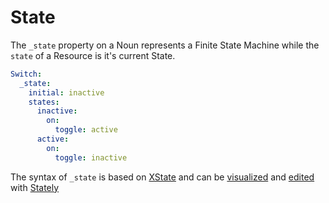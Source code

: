 # State

The `_state` property on a Noun represents a Finite State Machine while the `state` of a Resource is it's current State.

```yaml
Switch:
  _state:
    initial: inactive
    states:
      inactive:
        on:
          toggle: active
      active:
        on:
          toggle: inactive
```

The syntax of `_state` is based on [XState](https://xstate.js.org) and can be [visualized](https://stately.ai/viz) and 
[edited](https://stately.ai/registry/new) with [Stately](https://stately.ai)
